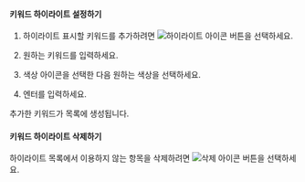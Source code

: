 #### 키워드 하이라이트 설정하기

1. 하이라이트 표시할 키워드를 추가하려면 ![하이라이트 아이콘](/img/ic-highlight.svg) 버튼을 선택하세요.

    <ImgLang img="analysis-tx-transaction-log-highlight-keyword.png" desc="키워드 하이라이트" />

1. 원하는 키워드를 입력하세요.

1. 색상 아이콘을 선택한 다음 원하는 색상을 선택하세요.

1. 엔터를 입력하세요.

추가한 키워드가 목록에 생성됩니다.


#### 키워드 하이라이트 삭제하기

하이라이트 목록에서 이용하지 않는 항목을 삭제하려면 ![삭제 아이콘](/img/ic-minus.svg) 버튼을 선택하세요.
